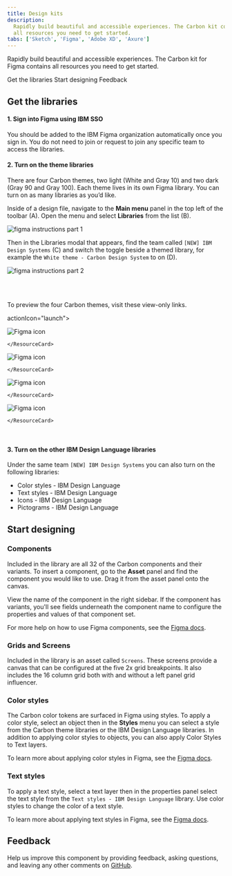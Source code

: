 ```yaml
---
title: Design kits
description:
  Rapidly build beautiful and accessible experiences. The Carbon kit contains
  all resources you need to get started.
tabs: ['Sketch', 'Figma', 'Adobe XD', 'Axure']
---
```


<PageDescription>

Rapidly build beautiful and accessible experiences. The Carbon kit for Figma
contains all resources you need to get started.

</PageDescription>

<AnchorLinks>

<AnchorLink>Get the libraries</AnchorLink>
<AnchorLink>Start designing</AnchorLink>
<AnchorLink>Feedback</AnchorLink>

</AnchorLinks>

## Get the libraries

#### 1. Sign into Figma using IBM SSO

You should be added to the IBM Figma organization automatically once you sign
in. You do not need to join or request to join any specific team to access the
libraries.

#### 2. Turn on the theme libraries

There are four Carbon themes, two light (White and Gray 10) and two dark (Gray
90 and Gray 100). Each theme lives in its own Figma library. You can turn on as
many libraries as you’d like.

Inside of a design file, navigate to the **Main menu** panel in the top left of
the toolbar (A). Open the menu and select **Libraries** from the list (B).

<Row>
<Column colLg={8}>

![figma instructions part 1](images/kit-figma-1.png)

</Column>
</Row>

Then in the Libraries modal that appears, find the team called
`[NEW] IBM Design Systems` (C) and switch the toggle beside a themed library,
for example the `White theme - Carbon Design System` to on (D).

<Row>
<Column colLg={8}>

![figma instructions part 2](images/kit-figma-2.png)

</Column>
</Row>

<br />
<br />

To preview the four Carbon themes, visit these view-only links.

<Row className="resource-card-group">
  <Column colMd={4} colLg={4} noGutterSm>
    <ResourceCard
      subTitle="White theme"
      href="https://www.figma.com/file/Vzz8k68Pqk5HfaTdQOQrGu/White-Theme---Carbon-Design-System">
      actionIcon="launch">

![Figma icon](images/figma.svg)

    </ResourceCard>

  </Column>
  <Column colMd={4} colLg={4} noGutterSm>
    <ResourceCard
      subTitle="Gray 10 theme"
      href="https://www.figma.com/file/i6y80WeotmhmbWxpmcffz7/Gray-10-Theme---Carbon-Design-System"
      actionIcon="launch">

![Figma icon](images/figma.svg)

    </ResourceCard>

  </Column>
  <Column colMd={4} colLg={4} noGutterSm>
    <ResourceCard
      subTitle="Gray 90 theme"
      href="https://www.figma.com/file/fCucrHE8tdGDVJX7ODqajd/Gray-90-Theme---Carbon-Design-System"
      actionIcon="launch">

![Figma icon](images/figma.svg)

    </ResourceCard>

  </Column>
  <Column colMd={4} colLg={4} noGutterSm>
    <ResourceCard
      subTitle="Gray 100 theme"
      href="https://www.figma.com/file/TckQzGe3bNxHPLoRhbXFal/Gray-100-Theme---Carbon-Design-System"
      actionIcon="launch">

![Figma icon](images/figma.svg)

    </ResourceCard>

  </Column>
</Row>

<br />

#### 3. Turn on the other IBM Design Language libraries 

Under the same team `[NEW] IBM Design Systems` you can also turn on the
following libraries:

- Color styles - IBM Design Language
- Text styles - IBM Design Language
- Icons - IBM Design Language
- Pictograms - IBM Design Language

## Start designing

### Components

Included in the library are all 32 of the Carbon components and their variants.
To insert a component, go to the **Asset** panel and find the component you
would like to use. Drag it from the asset panel onto the canvas.

View the name of the component in the right sidebar. If the component has
variants, you'll see fields underneath the component name to configure the
properties and values of that component set.

For more help on how to use Figma components, see the
[Figma docs](https://help.figma.com/hc/en-us/articles/360056440594-Create-and-use-variants#Use_variants).

### Grids and Screens

Included in the library is an asset called `Screens`. These screens provide a
canvas that can be configured at the five 2x grid breakpoints. It also includes
the 16 column grid both with and without a left panel grid influencer.

### Color styles

The Carbon color tokens are surfaced in Figma using styles. To apply a color
style, select an object then in the **Styles** menu you can select a style from
the Carbon theme libraries or the IBM Design Language libraries. In addition to
applying color styles to objects, you can also apply Color Styles to Text
layers.

To learn more about applying color styles in Figma, see the
[Figma docs](https://help.figma.com/hc/en-us/articles/360040316193).

### Text styles

To apply a text style, select a text layer then in the properties panel select
the text style from the `Text styles - IBM Design Language` library. Use color
styles to change the color of a text style.

To learn more about applying text styles in Figma, see the
[Figma docs](https://help.figma.com/hc/en-us/articles/360039957034-Create-and-Apply-Text-Styles#apply).

## Feedback

Help us improve this component by providing feedback, asking questions, and
leaving any other comments on
[GitHub](https://github.com/carbon-design-system/carbon-design-kit/issues).
